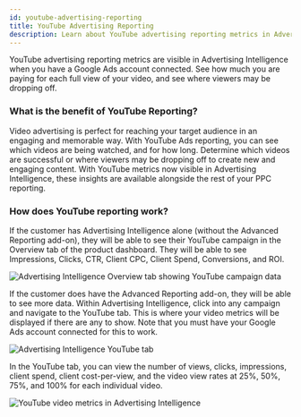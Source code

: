 ```yaml
---
id: youtube-advertising-reporting
title: YouTube Advertising Reporting
description: Learn about YouTube advertising reporting metrics in Advertising Intelligence, showing how much you pay for each full view and where viewers might drop off.
---
```


YouTube advertising reporting metrics are visible in Advertising Intelligence when you have a Google Ads account connected. See how much you are paying for each full view of your video, and see where viewers may be dropping off.

### **What is the benefit of YouTube Reporting?**

Video advertising is perfect for reaching your target audience in an engaging and memorable way. With YouTube Ads reporting, you can see which videos are being watched, and for how long. Determine which videos are successful or where viewers may be dropping off to create new and engaging content. With YouTube metrics now visible in Advertising Intelligence, these insights are available alongside the rest of your PPC reporting.

### **How does YouTube reporting work?**

If the customer has Advertising Intelligence alone (without the Advanced Reporting add-on), they will be able to see their YouTube campaign in the Overview tab of the product dashboard. They will be able to see Impressions, Clicks, CTR, Client CPC, Client Spend, Conversions, and ROI.  

![Advertising Intelligence Overview tab showing YouTube campaign data](/img/vendasta-products/advertising-intelligence/youtube-overview.png)

If the customer does have the Advanced Reporting add-on, they will be able to see more data. Within Advertising Intelligence, click into any campaign and navigate to the YouTube tab. This is where your video metrics will be displayed if there are any to show. Note that you must have your Google Ads account connected for this to work.  

![Advertising Intelligence YouTube tab](/img/vendasta-products/advertising-intelligence/youtube-campaign-tab.png)

In the YouTube tab, you can view the number of views, clicks, impressions, client spend, client cost-per-view, and the video view rates at 25%, 50%, 75%, and 100% for each individual video.

![YouTube video metrics in Advertising Intelligence](/img/vendasta-products/advertising-intelligence/youtube-metrics.png)